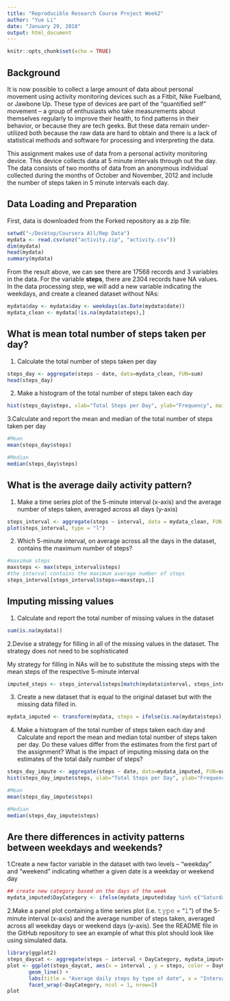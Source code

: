 ```yaml
---
title: "Reproducible Research Course Project Week2"
author: "Yue Li"
date: "January 29, 2018"
output: html_document
---
```


```r
knitr::opts_chunk$set(echo = TRUE)
```

## Background  

It is now possible to collect a large amount of data about personal movement using activity monitoring devices such as a Fitbit, Nike Fuelband, or Jawbone Up. These type of devices are part of the “quantified self” movement – a group of enthusiasts who take measurements about themselves regularly to improve their health, to find patterns in their behavior, or because they are tech geeks. But these data remain under-utilized both because the raw data are hard to obtain and there is a lack of statistical methods and software for processing and interpreting the data.  


This assignment makes use of data from a personal activity monitoring device. This device collects data at 5 minute intervals through out the day. The data consists of two months of data from an anonymous individual collected during the months of October and November, 2012 and include the number of steps taken in 5 minute intervals each day.

## Data Loading and Preparation  

First, data is downloaded from the Forked repository as a zip file:

```r
setwd("~/Desktop/Coursera All/Rep Data")
mydata <- read.csv(unz("activity.zip", "activity.csv"))
dim(mydata)
head(mydata)
summary(mydata)
```

From the result above, we can see there are 17568 records and 3 variables in the data. For the variable **steps**, there are 2304 records have NA values. In the data processing step, we will add a new variable indicating the weekdays, and create a cleaned dataset without NAs:

```r
mydata$day <- mydata$day <- weekdays(as.Date(mydata$date))
mydata_clean <- mydata[!is.na(mydata$steps),]
```

## What is mean total number of steps taken per day?  

1. Calculate the total number of steps taken per day

```r
steps_day <- aggregate(steps ~ date, data=mydata_clean, FUN=sum)
head(steps_day)

```

2. Make a histogram of the total number of steps taken each day

```r
hist(steps_day$steps, xlab="Total Steps per Day", ylab="Frequency", main = "Total number of steps taken per day",breaks=seq(0,25000,by=2500),ylim=c(0,20),col="lightblue")
```

3.Calculate and report the mean and median of the total number of steps taken per day

```r
#Mean
mean(steps_day$steps)

#Median
median(steps_day$steps)
```

## What is the average daily activity pattern?  

1. Make a time series plot of the 5-minute interval (x-axis) and the average number of steps taken, averaged across all days (y-axis)

```r
steps_interval <- aggregate(steps ~ interval, data = mydata_clean, FUN = mean) 
plot(steps_interval, type = "l")
```
2. Which 5-minute interval, on average across all the days in the dataset, contains the maximum number of steps?  

```r
#maximum steps
maxsteps <- max(steps_interval$steps)
#the interval contains the maximum average number of steps
steps_interval[steps_interval$steps==maxsteps,1]
```

## Imputing missing values  

1. Calculate and report the total number of missing values in the dataset 
```r
sum(is.na(mydata))
```

2.Devise a strategy for filling in all of the missing values in the dataset. The strategy does not need to be sophisticated  

My strategy for filling in NAs will be to substitute the missing steps with the mean steps of the respective 5-minute interval

```r
imputed_steps <- steps_interval$steps[match(mydata$interval, steps_interval$interval)]
```

3. Create a new dataset that is equal to the original dataset but with the missing data filled in.

```r
mydata_imputed <- transform(mydata, steps = ifelse(is.na(mydata$steps), yes = imputed_steps, no = mydata$steps))
```

4. Make a histogram of the total number of steps taken each day and Calculate and report the mean and median total number of steps taken per day. Do these values differ from the estimates from the first part of the assignment? What is the impact of imputing missing data on the estimates of the total daily number of steps?

```r
steps_day_impute <- aggregate(steps ~ date, data=mydata_imputed, FUN=sum)
hist(steps_day_impute$steps, xlab="Total Steps per Day", ylab="Frequency", main = "Total number of steps taken per day",breaks=seq(0,25000,by=2500),col="lightblue")

#Mean
mean(steps_day_impute$steps)

#Median
median(steps_day_impute$steps)
```


## Are there differences in activity patterns between weekdays and weekends?

1.Create a new factor variable in the dataset with two levels – “weekday” and “weekend” indicating whether a given date is a weekday or weekend day  

```r
## create new category based on the days of the week
mydata_imputed$DayCategory <- ifelse(mydata_imputed$day %in% c("Saturday", "Sunday"), "Weekend", "Weekday")
```

2.Make a panel plot containing a time series plot (i.e. 𝚝𝚢𝚙𝚎 = "𝚕") of the 5-minute interval (x-axis) and the average number of steps taken, averaged across all weekday days or weekend days (y-axis). See the README file in the GitHub repository to see an example of what this plot should look like using simulated data.

```r
library(ggplot2)
steps_daycat <- aggregate(steps ~ interval + DayCategory, mydata_imputed, FUN=mean)
plot <- ggplot(steps_daycat, aes(x = interval , y = steps, color = DayCategory)) +
       geom_line() +
       labs(title = "Average daily steps by type of date", x = "Interval", y = "Average number of steps") +
       facet_wrap(~DayCategory, ncol = 1, nrow=2)
plot
```


